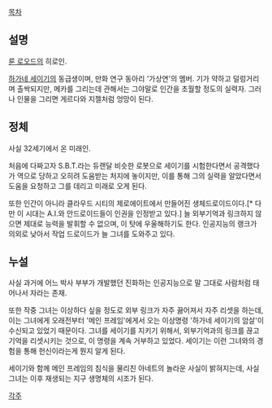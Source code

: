[[목차]]

== 설명 ==
[[룬 로오드]]의 히로인.

[[하가네 세이기]]의 동급생이며, 만화 연구 동아리 '가상연'의 멤버. 기가 약하고 덜렁거리며 촐싹되지만, 메카를 그리는데 관해서는 그야말로 인간을 초월할 정도의 실력자. 그러나 인물을 그리면 게르다와 지젤처럼 엉망이 된다.

== 정체 ==
사실 32세기에서 온 미래인. 

처음에 다짜고자 S.B.T.라는 듀랜달 비슷한 로봇으로 세이기를 시험한다면서 공격했다가 역으로 당하고 오히려 도움받는 처지에 놓이지만, 이를 통해 그의 실력을 알았다면서 도움을 요청하고 그를 데리고 미래로 오게 된다.

또한 인간이 아니라 클라우드 시티의 제로에이트에서 만들어진 생체드로이드이다.[* 다만 이 시대는 A.I.와 안드로이드들이 인권을 인정받고 있다.] 늘 외부기억과 링크하지 않으면 제대로 능력을 발휘할 수 없으며, 이 탓에 우울해하기도 한다. 인공지능의 랭크가 의외로 낮아서 작업 드로이드가 늘 그녀를 도와주고 있다.

== 누설 ==
사실 과거에 어느 박사 부부가 개발했던 진화하는 인공지능으로 말 그대로 사람처럼 태어나서 자라는 존재. 

또한 작중 그녀는 이상하다 싶을 정도로 외부 링크가 자주 끓어져서 자주 리셋을 하는데, 이는 그녀에게 오래전부터 '메인 프레임'에게서 오는 이상명령 '하가네 세이기의 암살'이 수신되고 있었기 때문이다. 그녀를 세이기를 지키기 위해서, 외부기억과의 링크를 끊고 기억을 리셋시키는 것으로, 이 명령을 계속 거부하고 있었다. 세이기는 이런 그녀와의 경험을 통해 헌신이라는게 뭔지 알게 된다.

세이기와 함께 메인 프레임의 침식을 물리친 아네트의 놀라운 사실이 밝혀지는데, 사실 그녀는 이후 재생되는 지구 생명체의 시조가 된다. 

[[각주]]
